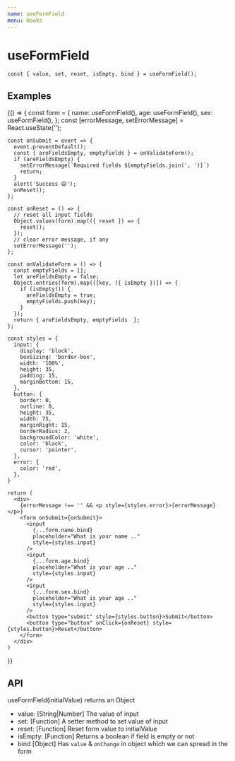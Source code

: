 ```yaml
---
name: useFormField
menu: Hooks
---
```



# useFormField

```
const { value, set, reset, isEmpty, bind } = useFormField();
```

## Examples

<Playground>
  {() => {
    const form = {
      name: useFormField(),
      age: useFormField(),
      sex: useFormField(),
    };
    const [errorMessage, setErrorMessage] = React.useState('');

    const onSubmit = event => {
      event.preventDefault();
      const { areFieldsEmpty, emptyFields } = onValidateForm();
      if (areFieldsEmpty) {
        setErrorMessage(`Required fields ${emptyFields.join(', ')}`)
        return;
      }
      alert('Success 😄');
      onReset();
    };

    const onReset = () => {
      // reset all input fields 
      Object.values(form).map(({ reset }) => {
        reset();
      });
      // clear error message, if any
      setErrorMessage('');
    };

    const onValidateForm = () => {
      const emptyFields = [];
      let areFieldsEmpty = false;
      Object.entries(form).map(([key, ({ isEmpty })]) => {
        if (isEmpty()) {
          areFieldsEmpty = true;
          emptyFields.push(key);
        }
      });
      return { areFieldsEmpty, emptyFields  };
    };

    const styles = {
      input: {
        display: 'block',
        boxSizing: 'border-box',
        width: '100%',
        height: 35,
        padding: 15,
        marginBottom: 15,
      },
      button: {
        border: 0,
        outline: 0,
        height: 35,
        width: 75,
        marginRight: 15,
        borderRadius: 2,
        backgroundColor: 'white',
        color: 'black',
        cursor: 'pointer',
      },
      error: {
        color: 'red',
      },
    }

    return (
      <div>
        {errorMessage !== '' && <p style={styles.error}>{errorMessage}</p>}
        <form onSubmit={onSubmit}>
          <input
            {...form.name.bind}
            placeholder="What is your name .."
            style={styles.input}
          />
          <input 
            {...form.age.bind}
            placeholder="What is your age .."
            style={styles.input}
          />
          <input 
            {...form.sex.bind}
            placeholder="What is your age .."
            style={styles.input}
          />
          <button type="submit" style={styles.button}>Submit</button>
          <button type="button" onClick={onReset} style={styles.button}>Reset</button>
        </form>
      </div>
    )
  }}
</Playground>

## API

useFormField(initialValue) returns an Object

* value: [String|Number] The value of input
* set: [Function] A setter method to set value of input
* reset: [Function] Reset form value to initialValue
* isEmpty: [Function] Returns a boolean if field is empty or not
* bind [Object] Has `value` & `onChange` in object which we can spread in the form